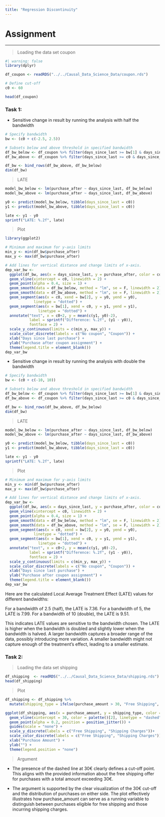 ```yaml
---
title: "Regression Discontinuity"
---
```


# Assignment

------------------------------------------------------------------------

> Loading the data set coupon

```r
#| warning: false
library(dplyr)

df_coupon <- readRDS("../../Causal_Data_Science_Data/coupon.rds")

# Define cut-off
c0 <- 60

head(df_coupon)
```

### Task 1:

* Sensitive change in result by running the analysis with half the bandwidth

```r
# Specify bandwidth
bw <- (c0 + c(-2.5, 2.5))

# Subsets below and above threshold in specified bandwidth
df_bw_below <- df_coupon %>% filter(days_since_last >= bw[1] & days_since_last < c0)
df_bw_above <- df_coupon %>% filter(days_since_last >= c0 & days_since_last <= bw[2])

df_bw <- bind_rows(df_bw_above, df_bw_below)
dim(df_bw)
```

> LATE

```r
model_bw_below <- lm(purchase_after ~ days_since_last, df_bw_below)
model_bw_above <- lm(purchase_after ~ days_since_last, df_bw_above)

y0 <- predict(model_bw_below, tibble(days_since_last = c0))
y1 <- predict(model_bw_above, tibble(days_since_last = c0))

late <- y1 - y0
sprintf("LATE: %.2f", late)
```

> Plot

```r
library(ggplot2)

# Minimum and maximum for y-axis limits
min_y <- min(df_bw$purchase_after)
max_y <- max(df_bw$purchase_after)

# Add lines for vertical distance and change limits of x-axis.
dep_var_bw <- 
  ggplot(df_bw, aes(x = days_since_last, y = purchase_after, color = coupon)) +
  geom_vline(xintercept = c0, linewidth = 2) +
  geom_point(alpha = 0.4, size = 1) +
  geom_smooth(data = df_bw_below, method = "lm", se = F, linewidth = 2) +
  geom_smooth(data = df_bw_above, method = "lm", se = F, linewidth = 2) +
  geom_segment(aes(x = c0, xend = bw[2], y = y0, yend = y0),
             linetype = "dotted") +
  geom_segment(aes(x = bw[1], xend = c0, y = y1, yend = y1),
               linetype = "dotted") +
  annotate("text", x = c0+2, y = mean(c(y1, y0)-2),
           label = sprintf("Difference: %.2f", (y1 - y0)),
           fontface = 2) +
  scale_y_continuous(limits = c(min_y, max_y)) + 
  scale_color_discrete(labels = c("No coupon", "Coupon")) +
  xlab("Days since last purchase") +
  ylab("Purchase after coupon assignment") +
  theme(legend.title = element_blank())
dep_var_bw
```

* Sensitive change in result by running the analysis with double the bandwidth

```r
# Specify bandwidth
bw <- (c0 + c(-10, 10))

# Subsets below and above threshold in specified bandwidth
df_bw_below <- df_coupon %>% filter(days_since_last >= bw[1] & days_since_last < c0)
df_bw_above <- df_coupon %>% filter(days_since_last >= c0 & days_since_last <= bw[2])

df_bw <- bind_rows(df_bw_above, df_bw_below)
dim(df_bw)
```

> LATE

```r
model_bw_below <- lm(purchase_after ~ days_since_last, df_bw_below)
model_bw_above <- lm(purchase_after ~ days_since_last, df_bw_above)

y0 <- predict(model_bw_below, tibble(days_since_last = c0))
y1 <- predict(model_bw_above, tibble(days_since_last = c0))

late <- y1 - y0
sprintf("LATE: %.2f", late)
```

> Plot

```r
# Minimum and maximum for y-axis limits
min_y <- min(df_bw$purchase_after)
max_y <- max(df_bw$purchase_after)

# Add lines for vertical distance and change limits of x-axis.
dep_var_bw <- 
  ggplot(df_bw, aes(x = days_since_last, y = purchase_after, color = coupon)) +
  geom_vline(xintercept = c0, linewidth = 2) +
  geom_point(alpha = 0.4, size = 1) +
  geom_smooth(data = df_bw_below, method = "lm", se = F, linewidth = 2) +
  geom_smooth(data = df_bw_above, method = "lm", se = F, linewidth = 2) +
  geom_segment(aes(x = c0, xend = bw[2], y = y0, yend = y0),
             linetype = "dotted") +
  geom_segment(aes(x = bw[1], xend = c0, y = y1, yend = y1),
               linetype = "dotted") +
  annotate("text", x = c0+2, y = mean(c(y1, y0)-2),
           label = sprintf("Difference: %.2f", (y1 - y0)),
           fontface = 2) +
  scale_y_continuous(limits = c(min_y, max_y)) + 
  scale_color_discrete(labels = c("No coupon", "Coupon")) +
  xlab("Days since last purchase") +
  ylab("Purchase after coupon assignment") +
  theme(legend.title = element_blank())
dep_var_bw
```

Here are the calculated Local Average Treatment Effect (LATE) values for different bandwidths:

For a bandwidth of 2.5 (half), the LATE is 7.36.
For a bandwidth of 5, the LATE is 7.99.
For a bandwidth of 10 (double), the LATE is 9.51.

::: callout-note
This indicates LATE values are sensitive to the bandwidth chosen. The LATE is higher when the bandwidth is doubled and slightly lower when the bandwidth is halved. A larger bandwidth captures a broader range of the data, possibly introducing more variation. A smaller bandwidth might not capture enough of the treatment's effect, leading to a smaller estimate.

:::

### Task 2:

> Loading the data set shipping

```r
df_shipping  <- readRDS("../../Causal_Data_Science_Data/shipping.rds")
head(df_shipping)
```

> Plot

```r
df_shipping <- df_shipping %>%
  mutate(shipping_type = ifelse(purchase_amount > 30, "Free Shipping", "Shipping Charges"))

ggplot(df_shipping, aes(x = purchase_amount, y = shipping_type, color = shipping_type)) +
  geom_vline(xintercept = 30, color = palette()[2], linetype = "dashed") +
  geom_point(alpha = 0.2, position = position_jitter()) +
  guides(scale = "none") +
  scale_y_discrete(labels = c("Free Shipping", "Shipping Charges"))+
  scale_color_discrete(labels = c("Free Shipping", "Shipping Charges")) +
  xlab("Purchase Amount") +
  ylab("") +
  theme(legend.position = "none")
```

> Argument

* The presence of the dashed line at 30€ clearly defines a cut-off point. This aligns with the provided information about the free shipping offer for purchases with a total amount exceeding 30€.

* The argument is supported by the clear visualization of the 30€ cut-off and the distribution of purchases on either side. The plot effectively illustrates how purchase_amount can serve as a running variable to distinguish between purchases eligible for free shipping and those incurring shipping charges.